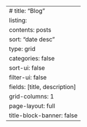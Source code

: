 ---
# title: "Blog"
listing:
  contents: posts
  sort: "date desc"
  type: grid
  categories: false
  sort-ui: false
  filter-ui: false
  fields: [title, description]
  grid-columns: 1
page-layout: full
title-block-banner: false
---